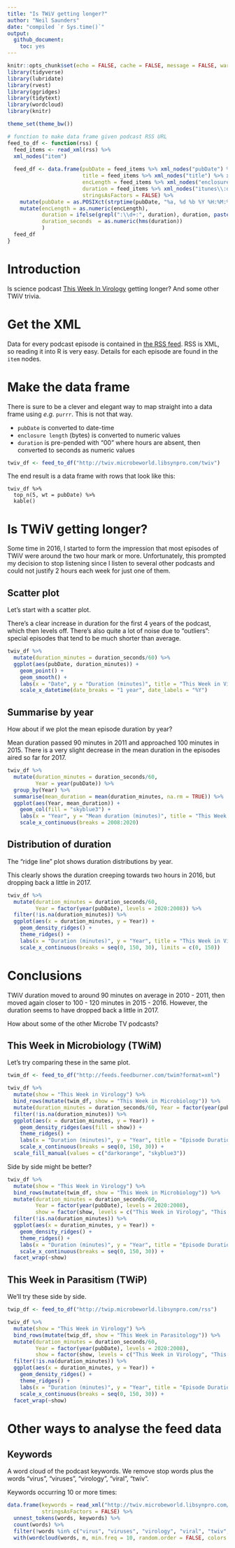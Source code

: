 ```yaml
---
title: "Is TWiV getting longer?"
author: "Neil Saunders"
date: "compiled `r Sys.time()`"
output: 
  github_document: 
    toc: yes
---
```


```r
knitr::opts_chunk$set(echo = FALSE, cache = FALSE, message = FALSE, warning = FALSE, fig.path = "../../figures/")
library(tidyverse)
library(lubridate)
library(rvest)
library(ggridges)
library(tidytext)
library(wordcloud)
library(knitr)

theme_set(theme_bw())

# function to make data frame given podcast RSS URL
feed_to_df <- function(rss) {
  feed_items <- read_xml(rss) %>%
  xml_nodes("item")
  
  feed_df <- data.frame(pubDate = feed_items %>% xml_nodes("pubDate") %>% xml_text(),
                        title = feed_items %>% xml_nodes("title") %>% xml_text(),
                        encLength = feed_items %>% xml_nodes("enclosure") %>% xml_attr("length"),
                        duration = feed_items %>% xml_nodes("itunes\\:duration") %>% xml_text(),
                        stringsAsFactors = FALSE) %>%
    mutate(pubDate = as.POSIXct(strptime(pubDate, "%a, %d %b %Y %H:%M:%S +0000"))) %>%
    mutate(encLength = as.numeric(encLength),
           duration = ifelse(grepl(":\\d+:", duration), duration, paste0("00:", duration)),
           duration_seconds  = as.numeric(hms(duration))
           )
  feed_df
}
```

# Introduction
Is science podcast [This Week In Virology](http://www.microbe.tv/twiv/) getting longer? And some other TWiV trivia.

# Get the XML
Data for every podcast episode is contained in [the RSS feed](http://twiv.microbeworld.libsynpro.com/twiv). RSS is XML, so reading it into R is very easy. Details for each episode are found in the `item` nodes.

# Make the data frame
There is sure to be a clever and elegant way to map straight into a data frame using _e.g._ `purrr`. This is not that way.

- `pubDate` is converted to date-time
- `enclosure length` (bytes) is converted to numeric values
- `duration` is pre-pended with "00" where hours are absent, then converted to seconds as numeric values

```r
twiv_df <- feed_to_df("http://twiv.microbeworld.libsynpro.com/twiv")
```

The end result is a data frame with rows that look like this:

```r-df-rows
twiv_df %>%
  top_n(5, wt = pubDate) %>%
  kable()
```

# Is TWiV getting longer?
Some time in 2016, I started to form the impression that most episodes of TWiV were around the two hour mark or more. Unfortunately, this prompted my decision to stop listening since I listen to several other podcasts and could not justify 2 hours each week for just one of them.

## Scatter plot
Let's start with a scatter plot.

There's a clear increase in duration for the first 4 years of the podcast, which then levels off. There's also quite a lot of noise due to "outliers": special episodes that tend to be much shorter than average.

```r
twiv_df %>% 
  mutate(duration_minutes = duration_seconds/60) %>% 
  ggplot(aes(pubDate, duration_minutes)) + 
    geom_point() + 
    geom_smooth() + 
    labs(x = "Date", y = "Duration (minutes)", title = "This Week in Virology Episode Duration") + 
    scale_x_datetime(date_breaks = "1 year", date_labels = "%Y")
```

## Summarise by year
How about if we plot the mean episode duration by year?

Mean duration passed 90 minutes in 2011 and approached 100 minutes in 2015. There is a very slight decrease in the mean duration in the episodes aired so far for 2017.

```r
twiv_df %>% 
  mutate(duration_minutes = duration_seconds/60,
         Year = year(pubDate)) %>%
  group_by(Year) %>%
  summarise(mean_duration = mean(duration_minutes, na.rm = TRUE)) %>%
  ggplot(aes(Year, mean_duration)) + 
    geom_col(fill = "skyblue3") + 
    labs(x = "Year", y = "Mean duration (minutes)", title = "This Week in Virology Mean Episode Duration By Year") +
    scale_x_continuous(breaks = 2008:2020)
```

## Distribution of duration
The "ridge line" plot shows duration distributions by year.

This clearly shows the duration creeping towards two hours in 2016, but dropping back a little in 2017.

```r
twiv_df %>% 
  mutate(duration_minutes = duration_seconds/60,
         Year = factor(year(pubDate), levels = 2020:2008)) %>%
  filter(!is.na(duration_minutes)) %>%
  ggplot(aes(x = duration_minutes, y = Year)) + 
    geom_density_ridges() + 
    theme_ridges() + 
    labs(x = "Duration (minutes)", y = "Year", title = "This Week in Virology Episode Duration Distribution By Year") +
    scale_x_continuous(breaks = seq(0, 150, 30), limits = c(0, 150))
```

# Conclusions
TWiV duration moved to around 90 minutes on average in 2010 - 2011, then moved again closer to 100 - 120 minutes in 2015 - 2016. However, the duration seems to have dropped back a little in 2017.

How about some of the other Microbe TV podcasts?

## This Week in Microbiology (TWiM)
Let's try comparing these in the same plot.
```r
twim_df <- feed_to_df("http://feeds.feedburner.com/twim?format=xml")

twiv_df %>% 
  mutate(show = "This Week in Virology") %>% 
  bind_rows(mutate(twim_df, show = "This Week in Microbiology")) %>% 
  mutate(duration_minutes = duration_seconds/60, Year = factor(year(pubDate), levels = 2020:2008)) %>% 
  filter(!is.na(duration_minutes)) %>% 
  ggplot(aes(x = duration_minutes, y = Year)) + 
    geom_density_ridges(aes(fill = show)) + 
    theme_ridges() + 
    labs(x = "Duration (minutes)", y = "Year", title = "Episode Duration Distribution by Year") + 
    scale_x_continuous(breaks = seq(0, 150, 30)) + 
  scale_fill_manual(values = c("darkorange", "skyblue3"))
```

Side by side might be better?
```r
twiv_df %>% 
  mutate(show = "This Week in Virology") %>% 
  bind_rows(mutate(twim_df, show = "This Week in Microbiology")) %>% 
  mutate(duration_minutes = duration_seconds/60, 
         Year = factor(year(pubDate), levels = 2020:2008), 
         show = factor(show, levels = c("This Week in Virology", "This Week in Microbiology"))) %>% 
  filter(!is.na(duration_minutes)) %>% 
  ggplot(aes(x = duration_minutes, y = Year)) + 
    geom_density_ridges() + 
    theme_ridges() + 
    labs(x = "Duration (minutes)", y = "Year", title = "Episode Duration Distribution by Year") + 
    scale_x_continuous(breaks = seq(0, 150, 30)) + 
  facet_wrap(~show)
```

## This Week in Parasitism (TWiP)
We'll try these side by side.
```r
twip_df <- feed_to_df("http://twip.microbeworld.libsynpro.com/rss")

twiv_df %>% 
  mutate(show = "This Week in Virology") %>% 
  bind_rows(mutate(twip_df, show = "This Week in Parasitology")) %>% 
  mutate(duration_minutes = duration_seconds/60, 
         Year = factor(year(pubDate), levels = 2020:2008), 
         show = factor(show, levels = c("This Week in Virology", "This Week in Parasitology"))) %>% 
  filter(!is.na(duration_minutes)) %>% 
  ggplot(aes(x = duration_minutes, y = Year)) + 
    geom_density_ridges() + 
    theme_ridges() + 
    labs(x = "Duration (minutes)", y = "Year", title = "Episode Duration Distribution by Year") + 
    scale_x_continuous(breaks = seq(0, 150, 30)) + 
  facet_wrap(~show)
```

# Other ways to analyse the feed data
## Keywords
A word cloud of the podcast keywords. We remove stop words plus the words "virus", "viruses", "virology", "viral", "twiv".

Keywords occurring 10 or more times:
```r
data.frame(keywords = read_xml("http://twiv.microbeworld.libsynpro.com/twiv") %>% xml_nodes("item itunes\\:keywords") %>% xml_text(), 
           stringsAsFactors = FALSE) %>% 
  unnest_tokens(words, keywords) %>% 
  count(words) %>% 
  filter(!words %in% c("virus", "viruses", "virology", "viral", "twiv", stop_words$word)) %>% 
  with(wordcloud(words, n, min.freq = 10, random.order = FALSE, colors = brewer.pal(11, "Spectral")))
```
